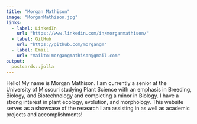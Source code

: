 ```yaml
---
title: "Morgan Mathison"
image: "MorganMathison.jpg"
links:
  - label: LinkedIn
    url: "https://www.linkedin.com/in/morganmathison/"
  - label: GitHub
    url: "https://github.com/morgangm"
  - label: Email
    url: "mailto:morgangmathison@gmail.com"
output:
  postcards::jolla
---
```


Hello! My name is Morgan Mathison. I am currently a senior at the University of Missouri studying Plant Science with an emphasis in Breeding, Biology, and Biotechnology and completing a minor in Biology. I have a strong interest in plant ecology, evolution, and morphology. This website serves as a showcase of the research I am assisting in as well as academic projects and accomplishments!
